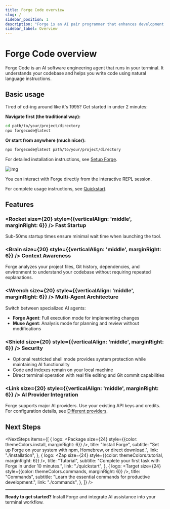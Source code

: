 ```yaml
---
title: Forge Code overview
slug: /
sidebar_position: 1
description: "Forge is an AI pair programmer that enhances development workflows with intelligent code assistance in your terminal."
sidebar_label: Overview
---
```



# Forge Code overview

Forge Code is an AI software engineering agent that runs in your terminal. It understands your codebase and helps you write code using natural language instructions.

## Basic usage

Tired of cd-ing around like it's 1995? Get started in under 2 minutes:

**Navigate first (the traditional way):**

```bash
cd path/to/your/project/directory
npx forgecode@latest
```

**Or start from anywhere (much nicer):**

```bash
npx forgecode@latest path/to/your/project/directory
```

For detailed installation instructions, see [Setup Forge](/docs/installation).

![img](/docs/forge_start.png)

You can interact with Forge directly from the interactive REPL session.

For complete usage instructions, see [Quickstart](/docs/quickstart).

## Features

### <Rocket size={20} style={{verticalAlign: 'middle', marginRight: 6}} /> **Fast Startup**

Sub-50ms startup times ensure minimal wait time when launching the tool.

### <Brain size={20} style={{verticalAlign: 'middle', marginRight: 6}} /> **Context Awareness**

Forge analyzes your project files, Git history, dependencies, and environment to understand your codebase without requiring repeated explanations.

### <Wrench size={20} style={{verticalAlign: 'middle', marginRight: 6}} /> **Multi-Agent Architecture**

Switch between specialized AI agents:

- **Forge Agent**: Full execution mode for implementing changes
- **Muse Agent**: Analysis mode for planning and review without modifications

### <Shield size={20} style={{verticalAlign: 'middle', marginRight: 6}} /> **Security**

- Optional restricted shell mode provides system protection while maintaining AI functionality
- Code and indexes remain on your local machine
- Direct terminal operation with real file editing and Git commit capabilities

### <Link size={20} style={{verticalAlign: 'middle', marginRight: 6}} /> **AI Provider Integration**

Forge supports major AI providers. Use your existing API keys and credits. For configuration details, see [Different providers](/docs/custom-providers).

## Next Steps


<NextSteps
  items={[
    {
      logo: <Package size={24} style={{color: themeColors.install, marginRight: 6}} />,
      title: "Install Forge",
      subtitle: "Set up Forge on your system with npm, Homebrew, or direct download.",
      link: "./installation",
    },
    {
      logo: <Zap size={24} style={{color: themeColors.tutorial, marginRight: 6}} />,
      title: "Tutorial",
      subtitle: "Complete your first task with Forge in under 10 minutes.",
      link: "./quickstart",
    },
    {
      logo: <Target size={24} style={{color: themeColors.commands, marginRight: 6}} />,
      title: "Commands",
      subtitle: "Learn the essential commands for productive development.",
      link: "./commands",
    },
  ]}
/>

---

**Ready to get started?** Install Forge and integrate AI assistance into your terminal workflow.
